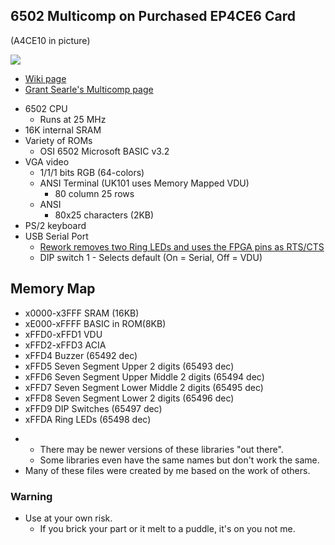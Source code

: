 == 6502 Multicomp on Purchased EP4CE6 Card ==

(A4CE10 in picture)

<img src="http://land-boards.com/blwiki/images/9/9a/P1715-CROPPED-720PX.jpg"></img>

* [http://land-boards.com/blwiki/index.php?title=A-C4E6_Cyclone_IV_FPGA_EP4CE6E22C8N_Development_Board Wiki page]
* [http://searle.x10host.com/Multicomp/index.html Grant Searle's Multicomp page]

* 6502 CPU
** Runs at 25 MHz
* 16K internal SRAM
* Variety of ROMs
** OSI 6502 Microsoft BASIC v3.2
* VGA video
** 1/1/1 bits RGB (64-colors)
** ANSI Terminal (UK101 uses Memory Mapped VDU)
*** 80 column 25 rows
** ANSI
*** 80x25 characters (2KB)
* PS/2 keyboard
* USB Serial Port
** [http://land-boards.com/blwiki/index.php?title=A-C4E6_Cyclone_IV_FPGA_EP4CE6E22C8N_Development_Board#RTS.2FCTS_Rework Rework removes two Ring LEDs and uses the FPGA pins as RTS/CTS]
** DIP switch 1 - Selects default (On = Serial, Off = VDU)

== Memory Map ==

* x0000-x3FFF SRAM (16KB)
* xE000-xFFFF BASIC in ROM(8KB)
* xFFD0-xFFD1 VDU
* xFFD2-xFFD3 ACIA
* xFFD4 Buzzer (65492 dec)
* xFFD5 Seven Segment Upper 2 digits (65493 dec)
* xFFD6 Seven Segment Upper Middle 2 digits (65494 dec)
* xFFD7 Seven Segment Lower Middle 2 digits (65495 dec)
* xFFD8 Seven Segment Lower 2 digits (65496 dec)
* xFFD9 DIP Switches (65497 dec)
* xFFDA Ring LEDs (65498 dec)


** There may be newer versions of these libraries "out there".
** Some libraries even have the same names but don't work the same.
* Many of these files were created by me based on the work of others.

=== Warning ===

* Use at your own risk.
** If you brick your part or it melt to a puddle, it's on you not me.
